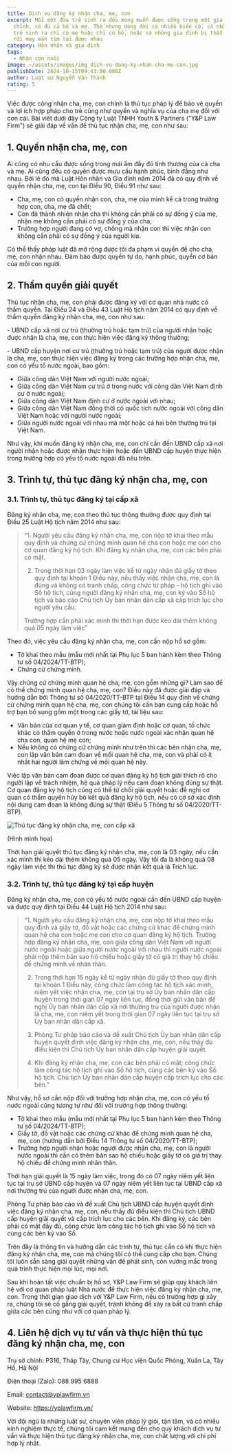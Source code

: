 ```yaml
---
title: Dịch vụ đăng ký nhận cha, mẹ, con
excerpt: Mỗi một đứa trẻ sinh ra đều mong muốn được sống trong một gia đình hoàn
  chỉnh, có đủ cả bố và mẹ. Thế nhưng dòng đời có nhiều biến cố, có những đứa
  trẻ sinh ra chỉ có mẹ hoặc chỉ có bố, hoặc có những gia đình bị thất lạc nhau
  rồi may mắn tìm lại được nhau
category: Hôn nhân và gia đình
tags:
  - Nhận con nuôi
image: ~/assets/images/img_dich-vu-dang-ky-nhan-cha-me-con.jpg
publishDate: 2024-10-15T09:43:00.000Z
author: Luật sư Nguyễn Văn Thành
rating: 5
---
```

Việc được công nhận cha, mẹ, con chính là thủ tục pháp lý để bảo vệ quyền và lợi ích hợp pháp cho trẻ cũng như quyền và nghĩa vụ của cha mẹ đối với con cái. Bài viết dưới đây Công ty Luật TNHH Youth & Partners ("Y&P Law Firm") sẽ giải đáp về vấn đề thủ tục nhận cha, mẹ, con như sau:

## 1. Quyền nhận cha, mẹ, con

Ai cũng có nhu cầu được sống trong mái ấm đầy đủ tình thương của cả cha và mẹ. Ai cũng đều có quyền được mưu cầu hạnh phúc, bình đẳng như nhau. Bởi lẽ đó mà Luật Hôn nhân và Gia đình năm 2014 đã có quy định về quyền nhận cha, mẹ, con tại Điều 90, Điều 91 như sau:

* Cha, mẹ, con có quyền nhận con, cha, mẹ của mình kể cả trong trường hợp con, cha, mẹ đã chết;
* Con đã thành nhiên nhận cha thì không cần phải có sự đồng ý của mẹ, nhận mẹ không cần phải có sự đồng ý của cha;
* Trường hợp người đang có vợ, chồng mà nhận con thì việc nhận con không cần phải có sự đồng ý của người kia.

Có thể thấy pháp luật đã mở rộng được tối đa phạm vi quyền để cho cha, mẹ, con nhận nhau. Đảm bảo được quyền tự do, hạnh phúc, quyền cơ bản của mỗi con người.

## 2. Thẩm quyền giải quyết

Thủ tục nhận cha, mẹ, con phải được đăng ký với cơ quan nhà nước có thẩm quyền. Tại Điều 24 và Điều 43 Luật Hộ tịch năm 2014 có quy định về thẩm quyền đăng ký nhận cha, mẹ, con như sau:

\- UBND cấp xã nơi cư trú (thường trú hoặc tạm trú) của người nhận hoặc được nhận là cha, mẹ, con thực hiện việc đăng ký thông thường;

\- UBND cấp huyện nơi cư trú (thường trú hoặc tạm trú) của người được nhận là cha, mẹ, con thực hiện việc đăng ký trong các trường hợp nhận cha, mẹ, con có yếu tố nước ngoài, bao gồm:

* Giữa công dân Việt Nam với người nước ngoài;
* Giữa công dân Việt Nam cư trú ở trong nước với công dân Việt Nam định cư ở nước ngoài;
* Giữa công dân Việt Nam định cư ở nước ngoài với nhau;
* Giữa công dân Việt Nam đồng thời có quốc tịch nước ngoài với công dân Việt Nam hoặc với người nước ngoài;
* Giữa người nước ngoài với nhau mà một hoặc cả hai bên thường trú tại Việt Nam.

Như vậy, khi muốn đăng ký nhận cha, mẹ, con chỉ cần đến UBND cấp xã nơi người nhận hoặc được nhận thực hiện hoặc đến UBND cấp huyện thực hiện trong trường hợp có yếu tố nước ngoài đã nêu trên.

## 3. Trình tự, thủ tục đăng ký nhận cha, mẹ, con

### 3.1. Trình tự, thủ tục đăng ký tại cấp xã

Đăng ký nhận cha, mẹ, con theo thủ tục thông thường được quy định tại Điều 25 Luật Hộ tịch năm 2014 như sau:

>  “1. Người yêu cầu đăng ký nhận cha, mẹ, con nộp tờ khai theo mẫu quy định và chứng cứ chứng minh quan hệ cha con hoặc mẹ con cho cơ quan đăng ký hộ tịch. Khi đăng ký nhận cha, mẹ, con các bên phải có mặt.
>
> 2. Trong thời hạn 03 ngày làm việc kể từ ngày nhận đủ giấy tờ theo quy định tại khoản 1 Điều này, nếu thấy việc nhận cha, mẹ, con là đúng và không có tranh chấp, công chức tư pháp - hộ tịch ghi vào Sổ hộ tịch, cùng người đăng ký nhận cha, mẹ, con ký vào Sổ hộ tịch và báo cáo Chủ tịch Ủy ban nhân dân cấp xã cấp trích lục cho người yêu cầu.
>
> Trường hợp cần phải xác minh thì thời hạn được kéo dài thêm không quá 05 ngày làm việc”

Theo đó, việc yêu cầu đăng ký nhận cha, mẹ, con cần nộp hồ sơ gồm:

* Tờ khai theo mẫu (mẫu mới nhất tại Phụ lục 5 ban hành kèm theo Thông tư số 04/2024/TT-BTP);
* Chứng cứ chứng minh. 

Vậy chứng cứ chứng minh quan hệ cha, mẹ, con gồm những gì? Làm sao để có thể chứng minh quan hệ cha, mẹ, con? Điều này đã được giải đáp và hướng dẫn bởi Thông tư số 04/2020/TT-BTP tại Điều 14 quy định về chứng cứ chứng minh quan hệ cha, mẹ, con chúng tôi cần bạn cung cấp hoặc hỗ trợ bạn bổ sung gồm một trong các giấy tờ, tài liệu sau:

* Văn bản của cơ quan y tế, cơ quan giám định hoặc cơ quan, tổ chức khác có thẩm quyền ở trong nước hoặc nước ngoài xác nhận quan hệ cha con, quan hệ mẹ con;
* Nếu không có chứng cứ chứng minh như trên thì các bên nhận cha, mẹ, con lập văn bản cam đoan về mối quan hệ cha, mẹ, con và phải có ít nhất hai người làm chứng về mối quan hệ này. 

Việc lập văn bản cam đoan được cơ quan đăng ký hộ tịch giải thích rõ cho người lập về trách nhiệm, hệ quả pháp lý nếu cam đoan không đúng sự thật. Cơ quan đăng ký hộ tịch cũng có thể từ chối giải quyết hoặc đề nghị cơ quan có thẩm quyền hủy bỏ kết quả đăng ký hộ tịch, nếu có cơ sở xác định nội dung cam đoan là không đúng sự thật (Điều 5 Thông tư số 04/2020/TT-BTP).

![Thủ tục đăng ký nhận cha, mẹ, con cấp xã](~/assets/images/thu-tuc-dang-ky-nhan-cha-me-con-cap-xa.png "Thủ tục đăng ký nhận cha, mẹ, con cấp xã")

(Hình minh họa)

Thời hạn giải quyết thủ tục đăng ký nhận cha, mẹ, con là 03 ngày, nếu cần xác mình thì kéo dài thêm không quá 05 ngày. Vậy tối đa là không quá 08 ngày làm việc thì thủ tục đăng ký sẽ được nhận kết quả là Trích lục.

### 3.2. Trình tự, thủ tục đăng ký tại cấp huyện

Đăng ký nhận cha, mẹ, con có yếu tố nước ngoài cần đến UBND cấp huyện và được quy định tại Điều 44 Luật Hộ tịch 2014 như sau: 

> “1. Người yêu cầu đăng ký nhận cha, mẹ, con nộp tờ khai theo mẫu quy định và giấy tờ, đồ vật hoặc các chứng cứ khác để chứng minh quan hệ cha con hoặc mẹ con cho cơ quan đăng ký hộ tịch. Trường hợp đăng ký nhận cha, mẹ, con giữa công dân Việt Nam với người nước ngoài hoặc giữa người nước ngoài với nhau thì người nước ngoài phải nộp thêm bản sao hộ chiếu hoặc giấy tờ có giá trị thay hộ chiếu để chứng minh về nhân thân.
>
> 2. Trong thời hạn 15 ngày kể từ ngày nhận đủ giấy tờ theo quy định tại khoản 1 Điều này, công chức làm công tác hộ tịch xác minh, niêm yết việc nhận cha, mẹ, con tại trụ sở Ủy ban nhân dân cấp huyện trong thời gian 07 ngày liên tục, đồng thời gửi văn bản đề nghị Ủy ban nhân dân cấp xã nơi thường trú của người được nhận là cha, mẹ, con niêm yết trong thời gian 07 ngày liên tục tại trụ sở Ủy ban nhân dân cấp xã.
>
> 3. Phòng Tư pháp báo cáo và đề xuất Chủ tịch Ủy ban nhân dân cấp huyện quyết định việc đăng ký nhận cha, mẹ, con, nếu thấy đủ điều kiện thì Chủ tịch Ủy ban nhân dân cấp huyện giải quyết.
>
> 4. Khi đăng ký nhận cha, mẹ, con các bên phải có mặt; công chức làm công tác hộ tịch ghi vào Sổ hộ tịch, cùng các bên ký vào Sổ hộ tịch. Chủ tịch Ủy ban nhân dân cấp huyện cấp trích lục cho các bên.” 

Như vậy, hồ sơ cần nộp đối với trường hợp nhận cha, mẹ, con có yếu tố nước ngoài cũng tương tự như đối với trường hợp thông thường:

* Tờ khai theo mẫu (mẫu mới nhất tại Phụ lục 5 ban hành kèm theo Thông tư số 04/2024/TT-BTP);
* Giấy tờ, đồ vật hoặc các chứng cứ khác để chứng minh quan hệ cha, mẹ, con (hướng dẫn bởi Điều 14 Thông tư số 04/2020/TT-BTP);
* Trường hợp người nhận hoặc người được nhận cha, mẹ, con là người nước ngoài thì cần có thêm bản sao hộ chiếu hoặc giấy tờ có giá trị thay hộ chiếu để chứng minh nhân thân.

Thời hạn giải quyết là 15 ngày làm việc, trong đó có 07 ngày niêm yết liên tục tại trụ sở UBND cấp huyện và 07 ngày niêm yết liên tục tại UBND cấp xã nơi thường trú của người được nhận cha, mẹ, con.

Phòng Tư pháp báo cáo và đề xuất Chủ tịch UBND cấp huyện quyết định việc đăng ký nhận cha, mẹ, con, nếu thấy đủ điều kiện thì Chủ tịch UBND cấp huyện giải quyết và cấp trích lục cho các bên. Khi đăng ký, các bên phải có mặt đầy đủ, công chức làm công tác hộ tịch ghi vào Sổ hộ tịch và cùng các bên ký vào Sổ.

Trên đây là thông tin và hướng dẫn các trình tự, thủ tục cần có khi thực hiện đăng ký nhận cha, mẹ, con mà chúng tôi có thể cung cấp cho bạn. Chúng tôi luôn sẵn sàng giải quyết những vấn đề phát sinh, còn vướng mắc trong quá trình thực hiện mọi lúc, mọi nơi.

Sau khi hoàn tất việc chuẩn bị hồ sơ, Y&P Law Firm sẽ giúp quý khách liên hệ với cơ quan pháp luật Nhà nước để thực hiện việc đăng ký nhận cha, mẹ, con. Trong thời gian giao dịch với Y&P Law Firm, nếu có trường hợp gì xảy ra, chúng tôi sẽ cố gắng giải quyết, tránh không để xảy ra bất cứ tranh chấp giữa các bên cũng như với cơ quan pháp lý.

## 4. Liên hệ dịch vụ tư vấn và thực hiện thủ tục đăng ký nhận cha, mẹ, con

Trụ sở chính: P316, Tháp Tây, Chung cư Học viện Quốc Phòng, Xuân La, Tây Hồ, Hà Nội

Điện thoại (Zalo): 088 995 6888

Email:  contact@yplawfirm.vn

Website: https://yplawfirm.vn/

Với đội ngũ là những luật sư, chuyên viên pháp lý giỏi, tận tâm, và có nhiều kinh nghiệm thực tế, chúng tôi cam kết mang đến cho quý khách dịch vụ tư vấn và thực hiện thủ tục đăng ký nhận cha, mẹ, con chất lượng với chi phí hợp lý nhất.
